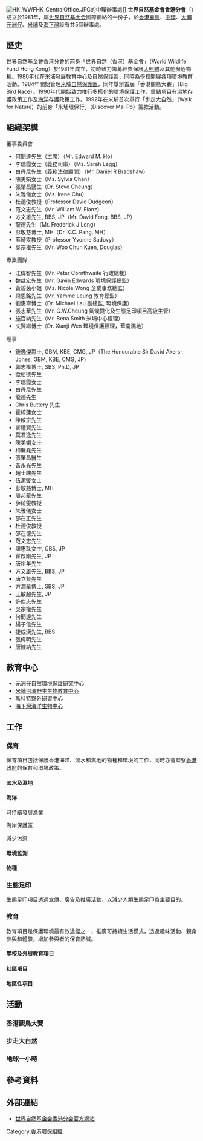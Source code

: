 {{Unreferenced|time=2018-05-27T20:01:53+00:00}}
{{Expand|time=2018-05-27T20:01:53+00:00}}
[[File:HK_WWFHK_CentralOffice.JPG|thumb]]的中環辦事處]]
'''世界自然基金會香港分會'''（{{lang-en|'''World Wide Fund For Nature Hong Kong'''}}）成立於1981年，屬[[世界自然基金会|世界自然基金会]]國際網絡的一份子，於[[香港|香港]][[葵興|葵興]]、[[中環|中環]]、[[大埔_(香港)|大埔]][[元洲仔|元洲仔]]、[[米埔|米埔]]及[[海下灣|海下灣]]設有共5個辦事處。

== 歷史 ==
世界自然基金會香港分會的前身「世界自然（香港）基金會」（World Wildlife Fund Hong Kong）於1981年成立，初時致力籌募經費保護[[大熊貓|大熊貓]]及其他瀕危物種。1980年代在[[米埔|米埔]]發展教育中心及自然保護區，同時為學校開展各項環境教育活動。1984年開始管理[[米埔自然保護區|米埔自然保護區]]，同年舉辦首屆「香港觀鳥大賽」（Big Bird Race）。1990年代開始致力推行多樣化的環境保護工作，重點項目有[[濕地|濕地]]存護政策工作及[[海洋|海洋]]存護政策工作。1992年在米埔首次舉行「步走大自然」（Walk for Nature）的前身「米埔環保行」（Discover Mai Po）籌款活動。

== 組織架構 ==
{{col-begin}}
{{col-2}}
;董事委員會
* 何聞達先生（主席）（Mr. Edward M. Ho）
* 李瑞霞女士（義務司庫）（Ms. Sarah Legg）
* 白丹尼先生（義務法律顧問）（Mr. Daniel R Bradshaw）
* 陳美娟女士（Ms. Sylvia Chan）
* 張肇昌醫生（Dr. Steve Cheung）
* 朱雅儀女士（Ms. Irene Chu）
* 杜德俊教授（Professor David Dudgeon）
* 范文志先生（Mr. William W. Flanz）
* 方文雄先生, BBS, JP（Mr. David Fong, BBS, JP）
* 龍德先生（Mr. Frederick J Long）
* 彭敬慈博士, MH（Dr. K.C. Pang, MH）
* 薛綺雯教授（Professor Yvonne Sadovy）
* 吳宗權先生（Mr. Woo Chun Kuen, Douglas）

;專業團隊
* 江偉智先生（Mr. Peter Cornthwaite 行政總裁）
* 魏啟宏先生（Mr. Gavin Edwards 環境保護總監）
* 黃碧茵小姐（Ms. Nicole Wong 企業事務總監）
* 梁恩銘先生（Mr. Yamme Leung 教育總監）
* 劉惠寧博士（Dr. Michael Lau 副總監, 環境保護）
* 張志華先生（Mr. C.W.Cheung 氣候變化及生態足印項目高級主管）
* 施百納先生（Mr. Bena Smith 米埔中心經理）
* 文賢繼博士（Dr. Xianji Wen 環境保護經理，華南濕地）

{{col-2}}
;理事
* [[鍾逸傑|鍾逸傑]]爵士, GBM, KBE, CMG, JP（The Honourable Sir David Akers-Jones, GBM, KBE, CMG, JP）
* 郭志權博士, SBS, Ph.D, JP
* 歐栢德先生
* 李瑞霞女士
* 白丹尼先生
* 龍德先生
* Chris Buttery 先生
* 霍綺蓮女士
* 陳啟宗先生
* 麥禮賢先生
* 莫君逸先生
* 陳美娟女士
* 梅慶堯先生
* 張肇昌醫生
* 黃永光先生
* 趙士端先生
* 伍潔鏇女士
* 彭敬慈博士, MH
* 周邦華先生
* 薛綺雯教授
* 朱雅儀女士
* 邵在正先生
* 杜德俊教授
* 邵在德先生
* 范文志先生
* 譚惠珠女士, GBS, JP
* 霍啟剛先生, JP
* 唐裕年先生
* 方文雄先生, BBS, JP
* 唐立賢先生
* 方潤華博士, SBS, JP
* 王敏超先生, JP
* 許傑志先生
* 吳宗權先生
* 何聞達先生
* 楊子信先生
* 捷成漢先生, BBS
* 張偉明先生
* 唐慷納先生



{{col-end}}

== 教育中心 ==
* [[元洲仔自然環境保護研究中心|元洲仔自然環境保護研究中心]]
* [[米埔沼澤野生生物教育中心|米埔沼澤野生生物教育中心]]
* [[斯科特野外研習中心|斯科特野外研習中心]]
* [[海下灣海洋生物中心|海下灣海洋生物中心]]

== 工作 ==
=== 保育 ===
保育項目包括保護香港海洋、淡水和濕地的物種和環境的工作，同時亦會監察[[香港政府|香港政府]]的保育和環境政策。

==== 淡水及濕地 ====

==== 海洋 ====
;可持續發展漁業

;海岸保護區

;減少污染

==== 環境監測 ====

==== 物種 ====


=== 生態足印 ===
生態足印項目透過宣傳、廣告及推廣活動，以減少人類生態足印為主要目的。

=== 教育 ===
教育項目是保護環境最有效途徑之一，推廣可持續生活模式，透過趣味活動、親身參與和體驗，增加參與者的保育熱誠。

==== 學校及外展教育項目 ====

==== 社區項目 ====

==== 地區性項目 ====

== 活動 ==
=== 香港觀鳥大賽 ===
{{Main|香港觀鳥大賽}}

=== 步走大自然 ===

=== 地球一小時 ===

== 參考資料 ==
{{reflist}}

== 外部連結 ==
* [http://www.wwf.org.hk/ 世界自然基金会香港分会官方網站]{{Wayback|url=http://www.wwf.org.hk/ |date=20200925100918 }}

[[Category:香港環保組織|Category:香港環保組織]]